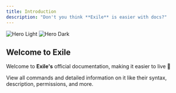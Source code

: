 ```yaml
---
title: Introduction
description: "Don't you think **Exile** is easier with docs?"
---
```


<img
  className="block dark:hidden"
  src="/images/hero-light.png"
  alt="Hero Light"
/>
<img
  className="hidden dark:block"
  src="/images/hero-dark.png"
  alt="Hero Dark"
/>

## Welcome to Exile

Welcome to **Exile's** official documentation, making it easier to live 🙂

<CardGroup cols={1}>
  <Card
    title="Check out Commands"
    icon="pen-to-square"
    href="exile.mintlify.app/commands/"
  >
    View all commands and detailed information on it like their syntax, description, permissions, and more.
  </Card>
</CardGroup>
